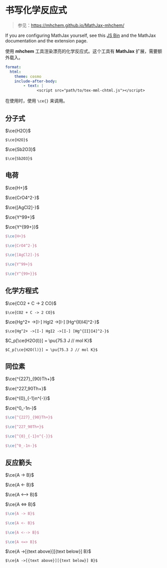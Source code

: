 # 书写化学反应式 {#write-chemical-equation}

> 参见：<https://mhchem.github.io/MathJax-mhchem/>

If you are configuring MathJax yourself, see this [JS Bin](https://jsbin.com/?html=%3C%21DOCTYPE%20html%3E%0A%3Chtml%3E%0A%3Chead%3E%0A%20%20%3Cmeta%20charset%3D%22utf-8%22%3E%0A%20%20%3Cmeta%20name%3D%22viewport%22%20content%3D%22width%3Ddevice-width%22%3E%0A%20%20%3Ctitle%3EMathJax%20%2B%20mhchem%20example%3C%2Ftitle%3E%0A%20%20%3Cscript%3E%0A%20%20%20%20window.MathJax%20%3D%20%7B%0A%20%20%20%20%20%20tex%3A%20%7B%0A%20%20%20%20%20%20%20%20%2F%2F%20inlineMath%3A%20%5B%5B%27%24%27%2C%20%27%24%27%5D%2C%20%5B%27%5C%5C%28%27%2C%20%27%5C%5C%29%27%5D%5D%2C%0A%20%20%20%20%20%20%20%20packages%3A%20%7B%27%5B%2B%5D%27%3A%20%5B%27mhchem%27%5D%7D%0A%20%20%20%20%20%20%7D%2C%0A%20%20%20%20%20%20loader%3A%20%7Bload%3A%20%5B%27%5Btex%5D%2Fmhchem%27%5D%7D%2C%0A%20%20%20%20%7D%3B%0A%20%20%3C%2Fscript%3E%0A%20%20%3Cscript%20id%3D%22MathJax-script%22%20async%20src%3D%22https%3A%2F%2Fcdn.jsdelivr.net%2Fnpm%2Fmathjax%403%2Fes5%2Ftex-mml-chtml.js%22%3E%3C%2Fscript%3E%0A%3C%2Fhead%3E%0A%3Cbody%3E%0A%20%20%5C%28%5Cce%7B2H%20%2B%20O%20-%3E%20H2O%7D%5C%29%0A%3C%2Fbody%3E%0A%3C%2Fhtml%3E&live) and the MathJax documentation and the extension page.

使用 **mhchem** 工具渲染漂亮的化学反应式。这个工具有 **MathJax** 扩展，需要额外载入。

``` yaml
format:
  html:
    theme: cosmo
    include-after-body:
        - text: |
              <script src="path/to/tex-mml-chtml.js"></script>
```

在使用时，使用 `\ce{}` 来调用。

## 分子式

$\ce{H2O}$

`$\ce{H2O}$`

$\ce{Sb2O3}$

`$\ce{Sb2O3}$`

## 电荷

$\ce{H+}$

$\ce{CrO4^2-}$

$\ce{[AgCl2]-}$

$\ce{Y^99+}$

$\ce{Y^{99+}}$

``` latex
$\ce{H+}$
 
$\ce{CrO4^2-}$
 
$\ce{[AgCl2]-}$
 
$\ce{Y^99+}$
 
$\ce{Y^{99+}}$
```

## 化学方程式

$\ce{CO2 + C -> 2 CO}$

`$\ce{CO2 + C -> 2 CO}$`

$\ce{Hg^2+ ->[I-] HgI2 ->[I-] [Hg^{II}I4]^2-}$

`$\ce{Hg^2+ ->[I-] HgI2 ->[I-] [Hg^{II}I4]^2-}$`

$C_p[\ce{H2O(l)}] = \pu{75.3 J // mol K}$

`$C_p[\ce{H2O(l)}] = \pu{75.3 J // mol K}$`

## 同位素

$\ce{^{227}_{90}Th+}$

$\ce{^227_90Th+}$

$\ce{^{0}_{-1}n^{-}}$

$\ce{^0_-1n-}$

``` latex
$\ce{^{227}_{90}Th+}$
 
$\ce{^227_90Th+}$
 
$\ce{^{0}_{-1}n^{-}}$
 
$\ce{^0_-1n-}$
```

## 反应箭头

$\ce{A -> B}$

$\ce{A <- B}$

$\ce{A <--> B}$

$\ce{A <=> B}$

``` latex
$\ce{A -> B}$
 
$\ce{A <- B}$
 
$\ce{A <--> B}$
 
$\ce{A <=> B}$
```

$\ce{A ->[{text above}][{text below}] B}$

`$\ce{A ->[{text above}][{text below}] B}$`
